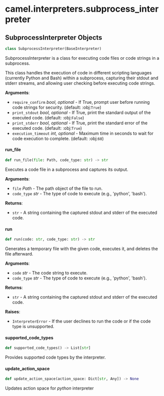 <a id="camel.interpreters.subprocess_interpreter"></a>

# camel.interpreters.subprocess\_interpreter

<a id="camel.interpreters.subprocess_interpreter.SubprocessInterpreter"></a>

## SubprocessInterpreter Objects

```python
class SubprocessInterpreter(BaseInterpreter)
```

SubprocessInterpreter is a class for executing code files or code
strings in a subprocess.

This class handles the execution of code in different scripting languages
(currently Python and Bash) within a subprocess, capturing their
stdout and stderr streams, and allowing user checking before executing code
strings.

**Arguments**:

- `require_confirm` _bool, optional_ - If True, prompt user before running
  code strings for security. (default: :obj:`True`)
- `print_stdout` _bool, optional_ - If True, print the standard output of
  the executed code. (default: :obj:`False`)
- `print_stderr` _bool, optional_ - If True, print the standard error of the
  executed code. (default: :obj:`True`)
- `execution_timeout` _int, optional_ - Maximum time in seconds to wait for
  code execution to complete. (default: :obj:`60`)

<a id="camel.interpreters.subprocess_interpreter.SubprocessInterpreter.run_file"></a>

#### run\_file

```python
def run_file(file: Path, code_type: str) -> str
```

Executes a code file in a subprocess and captures its output.

**Arguments**:

- `file` _Path_ - The path object of the file to run.
- `code_type` _str_ - The type of code to execute (e.g., 'python',
  'bash').
  

**Returns**:

- `str` - A string containing the captured stdout and stderr of the
  executed code.

<a id="camel.interpreters.subprocess_interpreter.SubprocessInterpreter.run"></a>

#### run

```python
def run(code: str, code_type: str) -> str
```

Generates a temporary file with the given code, executes it, and
deletes the file afterward.

**Arguments**:

- `code` _str_ - The code string to execute.
- `code_type` _str_ - The type of code to execute (e.g., 'python',
  'bash').
  

**Returns**:

- `str` - A string containing the captured stdout and stderr of the
  executed code.
  

**Raises**:

- `InterpreterError` - If the user declines to run the code or if the
  code type is unsupported.

<a id="camel.interpreters.subprocess_interpreter.SubprocessInterpreter.supported_code_types"></a>

#### supported\_code\_types

```python
def supported_code_types() -> List[str]
```

Provides supported code types by the interpreter.

<a id="camel.interpreters.subprocess_interpreter.SubprocessInterpreter.update_action_space"></a>

#### update\_action\_space

```python
def update_action_space(action_space: Dict[str, Any]) -> None
```

Updates action space for *python* interpreter

